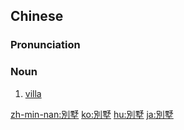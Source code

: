 {{also|别墅}}
==Chinese==
{{zh-forms|s=别墅}}
{{wikipedia|lang=zh}}

===Pronunciation===
{{zh-pron
|m=biéshù
|c=bit6 seoi5,bit6 seoi6
|mn=pia̍t-sú/tw:pia̍t-sū
|cat=n
}}

===Noun===
{{zh-noun}}

# [[villa]]

[[zh-min-nan:別墅]]
[[ko:別墅]]
[[hu:別墅]]
[[ja:別墅]]
